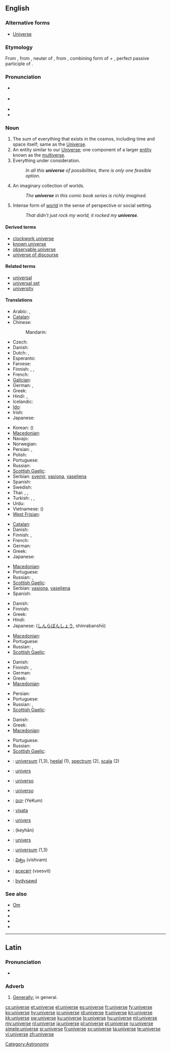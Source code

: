 {{also|Universe}}
==English==

===Alternative forms===
* [[Universe]] {{i|dated or religious}}

===Etymology===
From {{etyl|fro}} {{term|univers}}, from {{etyl|la}} {{term|universum||all things, as a whole, the universe}}, neuter of {{term|universus||all together, whole, entire, collective, general, literally turned or combined into one}}, from {{term|uni-}}, combining form of {{term|unus||one}} + {{term|versus||turned}}, perfect passive participle of {{term|vertere||to turn}}.

===Pronunciation===
* {{a|UK}} {{IPA|/ˈjuːnɪˌvɜːs/}}
* {{a|US}} {{IPA|/ˈjunəˌvɝs/}}
* {{audio|en-us-universe.ogg|Audio (US)}}
* {{rhymes|ɜː(r)s}}

===Noun===
{{en-noun}}

# The sum of everything that exists in the cosmos, including time and space itself; same as the [[Universe]].
# An entity similar to our [[Universe]]; one component of a larger [[entity]] known as the [[multiverse]].
# Everything under consideration.
#: ''In all this '''universe''' of possibilities, there is only one feasible option.''
# An imaginary collection of worlds.
#: ''The '''universe''' in this comic book series is richly imagined.''
# Intense form of [[world]] in the sense of perspective or social setting.
#: ''That didn’t just rock my world, it rocked my '''universe'''.''

====Derived terms====
* [[clockwork universe]]
* [[known universe]]
* [[observable universe]]
* [[universe of discourse]]

====Related terms====
* [[universal]]
* [[universal set]]
* [[university]]

====Translations====
{{trans-top|the Universe}}
* Arabic: {{t-|ar|كون|m|tr=kawn}},  {{t|ar|الكون|tr=al-kawn}}
* [[Catalan]]: {{t|ca|univers|m}}
* Chinese:
*: Mandarin: {{t-|cmn|宇宙|tr=Yǔzhòu|sc=Hani}}
* Czech: {{t+|cs|vesmír|m}}
* Danish: {{t-|da|univers|n}}
* Dutch: {{t+|nl|heelal|n}}, {{t+|nl|universum|n}}
* Esperanto: {{t+|eo|universo|xs=Esperanto}}
* Faroese: {{t|fo|alheimur|m}}
* Finnish: {{t+|fi|maailmankaikkeus}}, {{t+|fi|universumi}}, {{t+|fi|kosmos}}
* French: {{t+|fr|Univers|m}}
* [[Galician]]: {{t+|gl|universo|m|xs=Galician}}
* German: {{t+|de|Universum|n}},  {{t+|de|Weltall|n}}
* Greek: {{t+|el|σύμπαν|n|tr=sýmpan}}
* Hindi: {{t-|hi|ब्रह्माण्ड|tr=brahmāṇḍ|xs=Hindi}}, {{t|hi|अंतरिक्ष|xs=Hindi}}
* Icelandic: {{t|is|alheimur|m}}
* [[Ido]]: {{t+|io|universo|xs=Ido}}
* Irish: {{t|ga|cruinne|f}}
* Japanese: {{t+|ja|宇宙|tr=うちゅう, Uchū}}
{{trans-mid}}
* Korean: {{t+|ko|우주|tr=Uju|sc=Hang}} ({{t+|ko|宇宙|sc=Hani}})
* [[Macedonian]]: {{t-|mk|вселена|f|tr=vsélena}}
* Navajo: {{tø|nv|yágháhookáán}}
* Norwegian: {{t|no|univers|n}}
* Persian: {{t+|fa|کیهان|tr=keyhân|xs=Persian}}, {{t|fa|هستی|tr=hasti|xs=Persian}}
* Polish: {{t-|pl|wszechświat|m}}
* Portuguese: {{t+|pt|universo|m}}
* Russian: {{t-|ru|Вселенная|f|tr=Vselénnaja}}
* [[Scottish Gaelic]]: {{t-|gd|domhan|m|xs=Scottish Gaelic}}
* Serbian: [[svemir]], [[vasiona]], [[vaseljena]]
* Spanish: {{t+|es|universo|m}}
* Swedish: {{t+|sv|universum}}
* Thai: {{t|th|จักรวาล|tr=jàk-grà-waan}},  {{t|th|เอกภพ|tr=àyk-gà-póp}},  {{t-|th|เอกภาพ|tr=àyk-gà-pâap}}
* Turkish: {{t+|tr|uzay}}, {{t+|tr|evren}}, {{t+|tr|cihan|n}}
* Urdu: {{t|ur|کائنات|f|tr=kainat|sc=ur-Arab}}
* Vietnamese: {{t+|vi|vũ trụ|xs=Vietnamese}} ({{t+|vi|宇宙|sc=Hani|xs=Vietnamese}})
* [[West Frisian]]: {{t+|fy|hielal|xs=West Frisian}}
{{trans-bottom}}

{{trans-top|an entity similar to our universe}}
* [[Catalan]]: {{t|ca|univers|m}}
* Danish: {{t-|da|univers|n}}
* Finnish: {{t+|fi|maailmankaikkeus}}, {{t+|fi|universumi}}
* French: {{t+|fr|univers|m}}
* German: {{t+|de|Universum|n}}
* Greek: {{t+|el|σύμπαν|n|tr=sýmpan}}
* Japanese: {{t+|ja|宇宙|tr=うちゅう, uchū}}
{{trans-mid}}
* [[Macedonian]]: {{t-|mk|вселена|f|tr=vsélena}}
* Portuguese: {{t+|pt|universo|m}}
* Russian: {{t+|ru|вселенная|f|tr=vselénnaja}}, {{t+|ru|мир|m|tr=mir}}
* [[Scottish Gaelic]]: {{t-|gd|domhan|m|xs=Scottish Gaelic}}
* Serbian: [[vasiona]], [[vaseljena]]
* Spanish: {{t|es|universo|m}}
{{trans-bottom}}

{{trans-top|everything under consideration}}
* Danish: {{t-|da|univers|n}}
* Finnish: {{t+|fi|avaruus}}
* Greek: {{t+|el|σύμπαν|n|tr=sýmpan}}
* Hindi: {{t-|hi|ब्रह्माण्ड|xs=Hindi}}
* Japanese: {{Jpan|[[森羅万象]]}} ([[しんらばんしょう]], shinrabanshō)
{{trans-mid}}
* [[Macedonian]]: {{t-|mk|вселена|f|tr=vsélena}}
* Portuguese: {{t+|pt|universo|m}}
* Russian: {{t+|ru|вселенная|f|tr=vselénnaja}}, {{t+|ru|мир|m|tr=mir}}
* [[Scottish Gaelic]]: {{t-|gd|domhan|m|xs=Scottish Gaelic}}
{{trans-bottom}}

{{trans-top|an imaginary collection of worlds}}
* Danish: {{t-|da|univers|n}}
* Finnish: {{t+|fi|maailma}}, {{t+|fi|maailma|alt=maailmat}}
* German: {{t+|de|Universum|n}}
* Greek: {{t+|el|σύμπαν|n|tr=sýmpan}}
* [[Macedonian]]: {{t-|mk|вселена|f|tr=vsélena}}
{{trans-mid}}
* Persian: {{t+|fa|کیهان|tr=keyhân|xs=Persian}}
* Portuguese: {{t+|pt|universo|m}}
* Russian: {{t+|ru|вселенная|f|tr=vselénnaja}}, {{t+|ru|мир|m|tr=mir}}
* [[Scottish Gaelic]]: {{t-|gd|domhan|m|xs=Scottish Gaelic}}
{{trans-bottom}}

{{trans-top|intense form of ''world'' in the sense of perspective or social setting}}
* Danish: {{t-|da|univers|n}}
* Greek: {{t+|el|σύμπαν|n|tr=sýmpan}}
* [[Macedonian]]: {{t-|mk|вселена|f|tr=vsélena}}
{{trans-mid}}
* Portuguese: {{t+|pt|universo|m}}
* Russian: {{t+|ru|вселенная|f|tr=vselénnaja}}
* [[Scottish Gaelic]]: {{t-|gd|domhan|m|xs=Scottish Gaelic}}
{{trans-bottom}}

{{checktrans-top}}
* {{ttbc|Dutch}}: [[universum]] {{n}} (1,3), [[heelal]] {{n}} (1), [[spectrum]] {{n}} (2), [[scala]] {{n}} (2)
* {{ttbc|French}}: [[univers]] {{m}}
* {{ttbc|Interlingua}}: [[universo#Interlingua|universo]]
* {{ttbc|Italian}}: [[universo#Italian|universo]] {{m}}
* {{ttbc|Hebrew}}: [[יקום]] (YeKum)
* {{ttbc|Lithuanian}}: [[visata]] {{f}}
* {{ttbc|Maltese}}: [[univers]] {{m}}
{{trans-mid}}
* {{ttbc|Persian}}: {{fa-Arab|[[کیهان]]}} (keyhān)
* {{ttbc|Romanian}}: [[univers]] {{n}}
* {{ttbc|Swedish}}: [[universum]] {{n}} (1,3)
* {{ttbc|Telugu}}: [[విశ్వం]] (vishvam)
* {{ttbc|Ukrainian}}: [[всесвіт]] (vsesvit) {{m}}
* {{ttbc|Welsh}}: [[bydysawd]]
{{trans-bottom}}

===See also===
* [[Om]]
* {{sister|disambig}}
* {{pedia|universe}}
* {{pedia|universe (economics)}}
* {{pedia|universe (mathematics)}}

----

==Latin==

===Pronunciation===
* {{IPA|/uː.nɪˈwɛːr.seː/|lang=la}}

===Adverb===
{{la-adv|ūniversē||-}}

# [[generally|Generally]]; in general.

[[Category:Astronomy]]

[[cs:universe]]
[[et:universe]]
[[el:universe]]
[[es:universe]]
[[fr:universe]]
[[fy:universe]]
[[ko:universe]]
[[hy:universe]]
[[io:universe]]
[[id:universe]]
[[it:universe]]
[[kn:universe]]
[[kk:universe]]
[[sw:universe]]
[[ku:universe]]
[[lo:universe]]
[[hu:universe]]
[[ml:universe]]
[[my:universe]]
[[nl:universe]]
[[ja:universe]]
[[pl:universe]]
[[pt:universe]]
[[ru:universe]]
[[simple:universe]]
[[sr:universe]]
[[fi:universe]]
[[sv:universe]]
[[ta:universe]]
[[te:universe]]
[[vi:universe]]
[[zh:universe]]